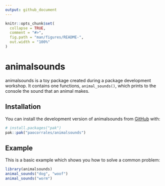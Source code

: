 ```yaml
---
output: github_document
---
```


<!-- README.md is generated from README.Rmd. Please edit that file -->

```r
knitr::opts_chunk$set(
  collapse = TRUE,
  comment = "#>",
  fig.path = "man/figures/README-",
  out.width = "100%"
)
```

# animalsounds

<!-- badges: start -->
<!-- badges: end -->

animalsounds is a toy package created during a package development workshop.
It contains one functions, `animal_sounds()`, which prints to the console the sound that an animal makes.

## Installation

You can install the development version of animalsounds from [GitHub](https://github.com/) with:

``` r
# install.packages("pak")
pak::pak("paocorrales/animalsounds")
```

## Example

This is a basic example which shows you how to solve a common problem:

```r
library(animalsounds)
animal_sounds("dog", "woof")
animal_sounds("worm")
```

